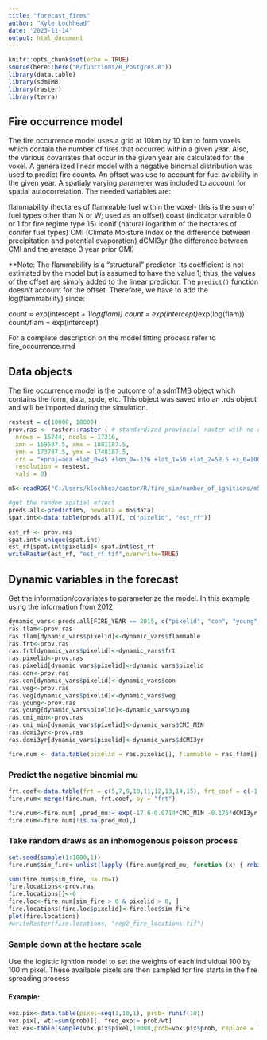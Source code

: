 ```yaml
---
title: "forecast_fires"
author: "Kyle Lochhead"
date: '2023-11-14'
output: html_document
---
```


```r
knitr::opts_chunk$set(echo = TRUE)
source(here::here("R/functions/R_Postgres.R"))
library(data.table)
library(sdmTMB)
library(raster)
library(terra)
```

## Fire occurrence model
The fire occurrence model uses a grid at 10km by 10 km to form voxels which contain the number of fires that occurred within a given year. Also, the various covariates that occur in the given year are calculated for the voxel. A generalized linear model with a negative binomial distribution was used to predict fire counts. An offset was use to account for fuel aviability in the given year. A spatialy varying parameter was included to account for spatial autocorrelation. The needed variables are:

flammability (hectares of flammable fuel within the voxel- this is the sum of fuel types other than N or W; used as an offset)
coast (indicator varaible 0 or 1 for fire regime type 15)
lconif (natural logarithm of the hectares of conifer fuel types)
CMI (Climate Moisture Index or the difference between precipitation and potential evaporation)
dCMI3yr (the difference between CMI and the average 3 year prior CMI)

**Note: The flammability is a "structural" predictor. Its coefficient is not estimated by the model but is assumed to have the value 1; thus, the values of the offset are simply added to the linear predictor. The `predict()` function doesn't account for the offset. Therefore, we have to add the log(flammability) since: 

count = exp(intercept + 1*log(flam))
count = exp(intercept)*exp(log(flam))
count/flam = exp(intercept)

For a complete description on the model fitting process refer to fire_occurrence.rmd

## Data objects
The fire occurrence model is the outcome of a sdmTMB object which contains the form, data, spde, etc. This object was saved into an .rds object and will be imported during the simulation.

```r
restest = c(10000, 10000)
prov.ras <- raster::raster ( # standardized provincial raster with no data in it
  nrows = 15744, ncols = 17216,
  xmn = 159587.5, xmx = 1881187.5,
  ymn = 173787.5, ymx = 1748187.5,
  crs = "+proj=aea +lat_0=45 +lon_0=-126 +lat_1=50 +lat_2=58.5 +x_0=1000000 +y_0=0 +datum=NAD83 +units=m +no_defs",
  resolution = restest,
  vals = 0)

m5<-readRDS("C:/Users/klochhea/castor/R/fire_sim/number_of_ignitions/m5.rds")

#get the random spatial effect
preds.all<-predict(m5, newdata = m5$data)
spat.int<-data.table(preds.all)[, c("pixelid", "est_rf")]

est_rf <- prov.ras
spat.int<-unique(spat.int)
est_rf[spat.int$pixelid]<-spat.int$est_rf
writeRaster(est_rf, "est_rf.tif",overwrite=TRUE)

```

## Dynamic variables in the forecast
Get the information/covariates to parameterize the model. In this example using the information from 2012
```r
dynamic_vars<-preds.all[FIRE_YEAR == 2015, c("pixelid", "con", "young", "dec", "CMI_MIN", "dCMI3yr", "PPT_sm", "TEMP_MAX", "flammable", "frt")]
ras.flam<-prov.ras
ras.flam[dynamic_vars$pixelid]<-dynamic_vars$flammable
ras.frt<-prov.ras
ras.frt[dynamic_vars$pixelid]<-dynamic_vars$frt
ras.pixelid<-prov.ras
ras.pixelid[dynamic_vars$pixelid]<-dynamic_vars$pixelid
ras.con<-prov.ras
ras.con[dynamic_vars$pixelid]<-dynamic_vars$con
ras.veg<-prov.ras
ras.veg[dynamic_vars$pixelid]<-dynamic_vars$veg
ras.young<-prov.ras
ras.young[dynamic_vars$pixelid]<-dynamic_vars$young
ras.cmi_min<-prov.ras
ras.cmi_min[dynamic_vars$pixelid]<-dynamic_vars$CMI_MIN
ras.dcmi3yr<-prov.ras
ras.dcmi3yr[dynamic_vars$pixelid]<-dynamic_vars$dCMI3yr

fire.num <- data.table(pixelid = ras.pixelid[], flammable = ras.flam[], frt = ras.frt[], con = ras.con[], veg = ras.veg[],young = ras.young[],CMI_MIN = ras.cmi_min[], dCMI3yr = ras.dcmi3yr[], est_rf = est_rf[] )
```

### Predict the negative binomial mu
```r
frt.coef<-data.table(frt = c(5,7,9,10,11,12,13,14,15), frt_coef = c(-1.00, -0.923, -1.69,  -1.53,  -0.932,  -1.14, -1.29,  -0.827,  -2.49))
fire.num<-merge(fire.num, frt.coef, by = "frt")

fire.num<-fire.num[ ,pred_mu:= exp(-17.6-0.0714*CMI_MIN -0.176*dCMI3yr + 0.47*log(con + 1)+ 0.110*log(young + 1) + frt_coef + est_rf + log(flammable))]
fire.num<-fire.num[!is.na(pred_mu),]
```

### Take random draws as an inhomogenous poisson process
```r
set.seed(sample(1:1000,1))
fire.num$sim_fire<-unlist(lapply (fire.num$pred_mu, function (x) { rnbinom(n = 1, size = 0.47, mu =x ) })) # note that the rnbinom follows same parameterization as rbinom2 in sdmTMB. Also, the dispersion parameter is fixed at 0.45 as per the model assumptions. This could change if we use another type of approach via distribution regression or other.

sum(fire.num$sim_fire, na.rm=T)
fire.locations<-prov.ras
fire.locations[]<-0
fire.loc<-fire.num[sim_fire > 0 & pixelid > 0, ]
fire.locations[fire.loc$pixelid]<-fire.loc$sim_fire
plot(fire.locations)
#writeRaster(fire.locations, "rep2_fire_locations.tif")
```

### Sample down at the hectare scale
Use the logistic ignition model to set the weights of each individual 100 by 100 m pixel. These available pixels are then sampled for fire starts in the fire spreading process

#### Example:
```r
vox.pix<-data.table(pixel=seq(1,10,1), prob= runif(10))
vox.pix[, wt:=sum(prob)][, freq_exp:= prob/wt]
vox.ex<-table(sample(vox.pix$pixel,10000,prob=vox.pix$prob, replace = T))
```

